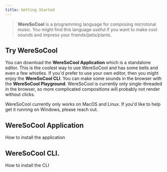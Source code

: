 ```yaml
---
title: Getting Started
---
```


> **WereSoCool** is a programming language for composing microtonal music. You might find this language useful if you want to make cool sounds and impress your friends/pets/plants. 

## Try WereSoCool

You can download the **WereSoCool Application** which is a standalone editor. This is the coolest way to use WereSoCool and has some bells and even a few whistles. If you'd prefer to use your own editor, then you might enjoy the **WereSoCool CLI**. You can make some sounds in the browser with the **WereSoCool Playground**. WereSoCool is currently only single-threaded in the browser, so more complicated compositions will probably not render without clicks.

WereSoCool currently only works on MacOS and Linux. If you'd like to help get it running on Windows, please reach out. 

## WereSoCool Application 
How to install the application


## WereSoCool CLI.
How to install the CLI


